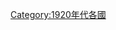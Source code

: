 {{Year by category
| m = 1
| c = 9
| d = 2
| y = 4
| cat = 各國
| sortkey = 各國
| in = 
| parent = 依年份劃分的20世紀各國
}}
{{Commons cat|1924 by country}}

[[Category:1920年代各國|Category:1920年代各國]]
